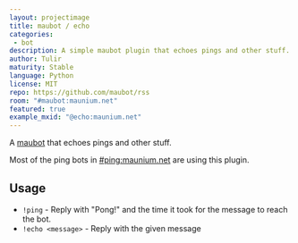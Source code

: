 ```yaml
---
layout: projectimage
title: maubot / echo
categories:
 - bot
description: A simple maubot plugin that echoes pings and other stuff.
author: Tulir
maturity: Stable
language: Python
license: MIT
repo: https://github.com/maubot/rss
room: "#maubot:maunium.net"
featured: true
example_mxid: "@echo:maunium.net"
---
```


A [maubot](https://github.com/maubot/maubot) that echoes pings and other stuff.

Most of the ping bots in [#ping:maunium.net](https://matrix.to/#/#ping:maunium.net) are using this plugin.

## Usage
* `!ping` - Reply with "Pong!" and the time it took for the message to reach the bot.
* `!echo <message>` - Reply with the given message
